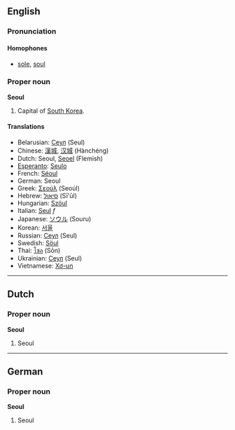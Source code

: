 ==English==
===Pronunciation===
====Homophones====
*[[sole]], [[soul]]

===Proper noun===
'''Seoul'''

#Capital of [[South Korea]].

====Translations====
*Belarusian: [[Сеул]] (Seul)
*Chinese: [[漢城]], [[汉城]] (Hànchéng)
*Dutch: Seoul, [[Seoel]] (Flemish)
*[[Esperanto]]: [[Seulo]]
*French: [[Séoul]]
*German: Seoul
*Greek: [[Σεούλ]] (Seoúl)
*Hebrew: [[סיאול]] (Sī'ūl)
*Hungarian: [[Szöul]]
*Italian: [[Seul]] ''f''
*Japanese: [[ソウル]] (Souru)
*Korean: [[서울]]
*Russian: [[Сеул]] (Seul)
*Swedish: [[Söul]]
*Thai: [[โซล]] (Sōn)
*Ukrainian: [[Сеул]] (Seul)
*Vietnamese: [[Xơ-un]]

----
==Dutch==
===Proper noun===
'''Seoul'''

#Seoul

----
==German==
===Proper noun===
'''Seoul'''

#Seoul